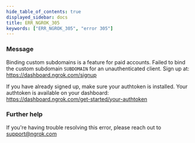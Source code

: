 ```yaml
---
hide_table_of_contents: true
displayed_sidebar: docs
title: ERR_NGROK_305
keywords: ["ERR_NGROK_305", "error 305"]
---
```



### Message

Binding custom subdomains is a feature for paid accounts.
Failed to bind the custom subdomain `SUBDOMAIN` for an unauthenticated client.
Sign up at: https://dashboard.ngrok.com/signup

If you have already signed up, make sure your authtoken is installed.
Your authtoken is available on your dashboard: https://dashboard.ngrok.com/get-started/your-authtoken

<ErrorDetails />

### Further help

If you're having trouble resolving this error, please reach out to [support@ngrok.com](mailto:support@ngrok.com?subject=Help%20with%20ERR_NGROK_305)
